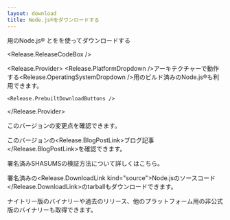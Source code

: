 ```yaml
---
layout: download
title: Node.js®をダウンロードする
---
```


<section>
  <Release.OperatingSystemDropdown />用のNode.js® <Release.VersionDropdown />と<Release.PackageManagerDropdown />を<Release.InstallationMethodDropdown />を使ってダウンロードする

<Release.ReleaseCodeBox />

  <Release.Provider>
    <Release.PlatformDropdown />アーキテクチャーで動作する<Release.OperatingSystemDropdown />用のビルド済みのNode.js®も利用できます。

    <Release.PrebuiltDownloadButtons />

  </Release.Provider>
</section>

<section>
  このバージョンの<Release.ChangelogLink>変更点</Release.ChangelogLink>を確認できます。

このバージョンの<Release.BlogPostLink>ブログ記事</Release.BlogPostLink>を確認できます。

署名済みSHASUMSの<LinkWithArrow href="https://github.com/nodejs/node#verifying-binaries">検証方法</LinkWithArrow>について詳しくはこちら。

署名済みの<Release.DownloadLink kind="source">Node.jsのソースコード</Release.DownloadLink>のtarballもダウンロードできます。

  <LinkWithArrow href="https://nodejs.org/download/nightly/">ナイトリー版</LinkWithArrow>のバイナリーや<LinkWithArrow href="https://nodejs.org/download/release/">過去のリリース</LinkWithArrow>、他のプラットフォーム用の<LinkWithArrow href="https://unofficial-builds.nodejs.org/download/">非公式版</LinkWithArrow>のバイナリーも取得できます。
</section>
